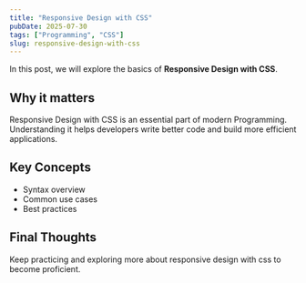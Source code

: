 ```yaml
---
title: "Responsive Design with CSS"
pubDate: 2025-07-30
tags: ["Programming", "CSS"]
slug: responsive-design-with-css
---
```


In this post, we will explore the basics of **Responsive Design with CSS**.

## Why it matters

Responsive Design with CSS is an essential part of modern Programming. Understanding it helps developers write better code and build more efficient applications.

## Key Concepts

- Syntax overview
- Common use cases
- Best practices

## Final Thoughts

Keep practicing and exploring more about responsive design with css to become proficient.
